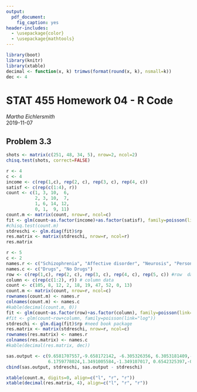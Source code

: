 ```yaml
---
output:
  pdf_document:
    fig_caption: yes
header-includes:
  - \usepackage{color}
  - \usepackage{mathtools}
---
```

```r
library(boot)
library(knitr)
library(xtable)
decimal <- function(x, k) trimws(format(round(x, k), nsmall=k))
dec <- 4
```


# STAT 455 Homework 04 - R Code  
*Martha Eichlersmith*  
2019-11-07

## Problem 3.3
```r
shots <- matrix(c(251, 48, 34, 5), nrow=2, ncol=2)
chisq.test(shots, correct=FALSE)
```

```r
r <- 4
c <- 4
income <- c(rep(1,c), rep(2, c), rep(3, c), rep(4, c))
satisf <- c(rep(c(1:4), r))
count <- c(1, 3, 10,  6,
           2, 3, 10,  7,
           1, 6, 14, 12,
           0, 1,  9, 11)
count.m <- matrix(count, nrow=r, ncol=c)
fit <- glm(count~as.factor(income)+as.factor(satisf), family=poisson(link="log"))
#chisq.test(count.m)
stdreschi <- glm.diag(fit)$rp
res.matrix <- matrix(stdreschi, nrow=r, ncol=r)
res.matrix
```

```r
r <- 5
c <- 2
names.r <- c("Schizophrenia", "Affective disorder", "Neurosis", "Personality disorder", "Special Systems")
names.c <- c("Drugs", "No Drugs")
row <- c(rep(1,c), rep(2, c), rep(3, c), rep(4, c), rep(5, c)) #row  data
column <- c(rep(c(1:2), r)) # column data
count <- c(105, 8, 12, 2, 18, 19, 47, 52, 0, 13)
count.m <- matrix(count, nrow=r, ncol=c)
rownames(count.m) <- names.r 
colnames(count.m) <- names.c
#kable(decimal(count.m, 0))
fit <- glm(count~as.factor(row)+as.factor(column), family=poisson(link="log"))
#fit <- glm(count~row+column, family=poisson(link="log"))
stdreschi <- glm.diag(fit)$rp #need book package 
res.matrix <- matrix(stdreschi, nrow=r, ncol=c)
rownames(res.matrix) <- names.r 
colnames(res.matrix) <- names.c
#kable(decimal(res.matrix, dec))
```


```r
sas.output <- c(9.6581707557,-9.658172142, -6.305326356, 6.3053181409,-6.175979063, 
                6.1759778024,1.3491005584,-1.349107017, 0.6542325397,-0.65423254)
cbind(sas.output, stdreschi, sas.output - stdreschi)
```

```r
xtable(count.m, digits=0, align=c("l", "r", "r"))
xtable(decimal(res.matrix, 4), align=c("l", "r", "r"))
```

